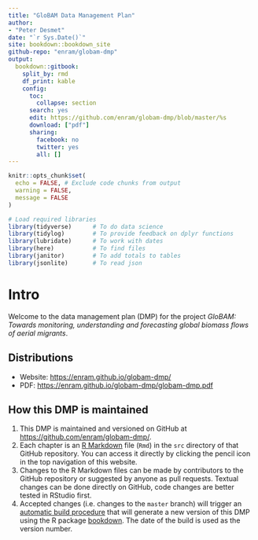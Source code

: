 ```yaml
---
title: "GloBAM Data Management Plan"
author:
- "Peter Desmet"
date: "`r Sys.Date()`"
site: bookdown::bookdown_site
github-repo: "enram/globam-dmp"
output:
  bookdown::gitbook:
    split_by: rmd
    df_print: kable
    config:
      toc:
        collapse: section
      search: yes
      edit: https://github.com/enram/globam-dmp/blob/master/%s
      download: ["pdf"]
      sharing:
        facebook: no
        twitter: yes
        all: []
---
```


```r
knitr::opts_chunk$set(
  echo = FALSE, # Exclude code chunks from output
  warning = FALSE,
  message = FALSE
)

# Load required libraries
library(tidyverse)      # To do data science
library(tidylog)        # To provide feedback on dplyr functions
library(lubridate)      # To work with dates
library(here)           # To find files
library(janitor)        # To add totals to tables
library(jsonlite)       # To read json
```

# Intro

Welcome to the data management plan (DMP) for the project _GloBAM: Towards monitoring, understanding and forecasting global biomass flows of aerial migrants_.

## Distributions

- Website: <https://enram.github.io/globam-dmp/>
- PDF: <https://enram.github.io/globam-dmp/globam-dmp.pdf>

## How this DMP is maintained

1. This DMP is maintained and versioned on GitHub at <https://github.com/enram/globam-dmp/>.
2. Each chapter is an [R Markdown](https://rmarkdown.rstudio.com/) file (`Rmd`) in the `src` directory of that GitHub repository. You can access it directly by clicking the pencil icon in the top navigation of this website.
3. Changes to the R Markdown files can be made by contributors to the GitHub repository or suggested by anyone as pull requests. Textual changes can be done directly on GitHub, code changes are better tested in RStudio first.
4. Accepted changes (i.e. changes to the `master` branch) will trigger an [automatic build procedure](https://travis-ci.org/enram/globam-dmp) that will generate a new version of this DMP using the R package [bookdown](https://bookdown.org/yihui/bookdown/). The date of the build is used as the version number.

